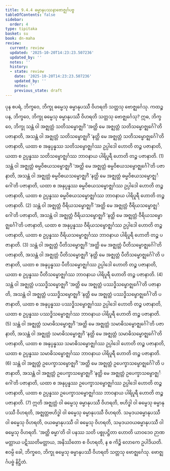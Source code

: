 ```yaml
---
title: 9.4.4 ဓမ္မာနုပဿနာဗောဇ္ဈင်္ဂပဗ္ဗ
tableOfContents: false
sidebar:
  order: 4
type: tipitaka
basket: su
book: dn-maha
review:
  current: review
  updated: '2025-10-20T14:23:23.507236'
  updated_by: ''
  notes: ''
  history:
  - state: review
    date: '2025-10-20T14:23:23.507236'
    updated_by: ''
    notes: ''
    previous_state: draft
---
```



<DynamicBreadcrumb />


<ReviewStatus review={frontmatter.review} showDetails={true} />

<HypothesisAnnotation frontmatter={frontmatter} />

<Division number="385" book="dn-maha" e="ch" v="7" p="241">

<Paragraph number="1025" book="dn-maha">
ပုန စပရံ, ဘိက္ခဝေ, ဘိက္ခု ဓမ္မေသု ဓမ္မာနုပဿီ ဝိဟရတိ သတ္တသု ဗောဇ္ဈင်္ဂေသု. ကထဉ္စ ပန, ဘိက္ခဝေ, ဘိက္ခု ဓမ္မေသု ဓမ္မာနုပဿီ ဝိဟရတိ သတ္တသု ဗောဇ္ဈင်္ဂေသု? ဣဓ, ဘိက္ခဝေ, ဘိက္ခု သန္တံ ဝါ အဇ္ဈတ္တံ သတိသမ္ဗောဇ္ဈင်္ဂံ ‘အတ္ထိ မေ အဇ္ဈတ္တံ သတိသမ္ဗောဇ္ဈင်္ဂေါ’တိ ပဇာနာတိ, အသန္တံ ဝါ အဇ္ဈတ္တံ သတိသမ္ဗောဇ္ဈင်္ဂံ ‘နတ္ထိ မေ အဇ္ဈတ္တံ သတိသမ္ဗောဇ္ဈင်္ဂေါ’တိ ပဇာနာတိ, ယထာ စ အနုပ္ပန္နဿ သတိသမ္ဗောဇ္ဈင်္ဂဿ ဥပ္ပါဒေါ ဟောတိ တဉ္စ ပဇာနာတိ, ယထာ စ ဥပ္ပန္နဿ သတိသမ္ဗောဇ္ဈင်္ဂဿ ဘာဝနာယ ပါရိပူရီ ဟောတိ တဉ္စ ပဇာနာတိ. (1)
</Paragraph>

<Paragraph number="1026" book="dn-maha">
သန္တံ ဝါ အဇ္ဈတ္တံ ဓမ္မဝိစယသမ္ဗောဇ္ဈင်္ဂံ ‘အတ္ထိ မေ အဇ္ဈတ္တံ ဓမ္မဝိစယသမ္ဗောဇ္ဈင်္ဂေါ’တိ ပဇာနာတိ, အသန္တံ ဝါ အဇ္ဈတ္တံ ဓမ္မဝိစယသမ္ဗောဇ္ဈင်္ဂံ ‘နတ္ထိ မေ အဇ္ဈတ္တံ ဓမ္မဝိစယသမ္ဗောဇ္ဈင်္ဂေါ’တိ ပဇာနာတိ, ယထာ စ အနုပ္ပန္နဿ ဓမ္မဝိစယသမ္ဗောဇ္ဈင်္ဂဿ ဥပ္ပါဒေါ ဟောတိ တဉ္စ ပဇာနာတိ, ယထာ စ ဥပ္ပန္နဿ ဓမ္မဝိစယသမ္ဗောဇ္ဈင်္ဂဿ ဘာဝနာယ ပါရိပူရီ ဟောတိ တဉ္စ ပဇာနာတိ. (2)
</Paragraph>

<Paragraph number="1027" book="dn-maha">
သန္တံ ဝါ အဇ္ဈတ္တံ ဝီရိယသမ္ဗောဇ္ဈင်္ဂံ ‘အတ္ထိ မေ အဇ္ဈတ္တံ ဝီရိယသမ္ဗောဇ္ဈင်္ဂေါ’တိ ပဇာနာတိ, အသန္တံ ဝါ အဇ္ဈတ္တံ ဝီရိယသမ္ဗောဇ္ဈင်္ဂံ ‘နတ္ထိ မေ အဇ္ဈတ္တံ ဝီရိယသမ္ဗောဇ္ဈင်္ဂေါ’တိ ပဇာနာတိ, ယထာ စ အနုပ္ပန္နဿ ဝီရိယသမ္ဗောဇ္ဈင်္ဂဿ ဥပ္ပါဒေါ ဟောတိ တဉ္စ ပဇာနာတိ, ယထာ စ ဥပ္ပန္နဿ ဝီရိယသမ္ဗောဇ္ဈင်္ဂဿ ဘာဝနာယ ပါရိပူရီ ဟောတိ တဉ္စ ပဇာနာတိ. (3)
</Paragraph>

<Paragraph number="1028" book="dn-maha">
သန္တံ ဝါ အဇ္ဈတ္တံ ပီတိသမ္ဗောဇ္ဈင်္ဂံ ‘အတ္ထိ မေ အဇ္ဈတ္တံ ပီတိသမ္ဗောဇ္ဈင်္ဂေါ’တိ ပဇာနာတိ, အသန္တံ ဝါ အဇ္ဈတ္တံ ပီတိသမ္ဗောဇ္ဈင်္ဂံ ‘နတ္ထိ မေ အဇ္ဈတ္တံ ပီတိသမ္ဗောဇ္ဈင်္ဂေါ’တိ ပဇာနာတိ, ယထာ စ အနုပ္ပန္နဿ ပီတိသမ္ဗောဇ္ဈင်္ဂဿ ဥပ္ပါဒေါ ဟောတိ တဉ္စ ပဇာနာတိ, ယထာ စ ဥပ္ပန္နဿ ပီတိသမ္ဗောဇ္ဈင်္ဂဿ ဘာဝနာယ ပါရိပူရီ ဟောတိ တဉ္စ ပဇာနာတိ. (4)
</Paragraph>

<Paragraph number="1029" book="dn-maha">
သန္တံ ဝါ အဇ္ဈတ္တံ ပဿဒ္ဓိသမ္ဗောဇ္ဈင်္ဂံ ‘အတ္ထိ မေ အဇ္ဈတ္တံ ပဿဒ္ဓိသမ္ဗောဇ္ဈင်္ဂေါ’တိ ပဇာနာတိ, အသန္တံ ဝါ အဇ္ဈတ္တံ ပဿဒ္ဓိသမ္ဗောဇ္ဈင်္ဂံ ‘နတ္ထိ မေ အဇ္ဈတ္တံ ပဿဒ္ဓိသမ္ဗောဇ္ဈင်္ဂေါ’တိ ပဇာနာတိ, ယထာ စ အနုပ္ပန္နဿ ပဿဒ္ဓိသမ္ဗောဇ္ဈင်္ဂဿ ဥပ္ပါဒေါ ဟောတိ တဉ္စ ပဇာနာတိ, ယထာ စ ဥပ္ပန္နဿ ပဿဒ္ဓိသမ္ဗောဇ္ဈင်္ဂဿ ဘာဝနာယ ပါရိပူရီ ဟောတိ တဉ္စ ပဇာနာတိ. (5)
</Paragraph>

<Paragraph number="1030" book="dn-maha">
သန္တံ ဝါ အဇ္ဈတ္တံ သမာဓိသမ္ဗောဇ္ဈင်္ဂံ ‘အတ္ထိ မေ အဇ္ဈတ္တံ သမာဓိသမ္ဗောဇ္ဈင်္ဂေါ’တိ ပဇာနာတိ, အသန္တံ ဝါ အဇ္ဈတ္တံ သမာဓိသမ္ဗောဇ္ဈင်္ဂံ ‘နတ္ထိ မေ အဇ္ဈတ္တံ သမာဓိသမ္ဗောဇ္ဈင်္ဂေါ’တိ ပဇာနာတိ, ယထာ စ အနုပ္ပန္နဿ သမာဓိသမ္ဗောဇ္ဈင်္ဂဿ ဥပ္ပါဒေါ ဟောတိ တဉ္စ ပဇာနာတိ, ယထာ စ ဥပ္ပန္နဿ သမာဓိသမ္ဗောဇ္ဈင်္ဂဿ ဘာဝနာယ ပါရိပူရီ ဟောတိ တဉ္စ ပဇာနာတိ. (6)
</Paragraph>

<Paragraph number="1031" book="dn-maha">
သန္တံ ဝါ အဇ္ဈတ္တံ ဥပေက္ခာသမ္ဗောဇ္ဈင်္ဂံ ‘အတ္ထိ မေ အဇ္ဈတ္တံ ဥပေက္ခာသမ္ဗောဇ္ဈင်္ဂေါ’တိ ပဇာနာတိ, အသန္တံ ဝါ အဇ္ဈတ္တံ ဥပေက္ခာသမ္ဗောဇ္ဈင်္ဂံ ‘နတ္ထိ မေ အဇ္ဈတ္တံ ဥပေက္ခာသမ္ဗောဇ္ဈင်္ဂေါ’တိ ပဇာနာတိ, ယထာ စ အနုပ္ပန္နဿ ဥပေက္ခာသမ္ဗောဇ္ဈင်္ဂဿ ဥပ္ပါဒေါ ဟောတိ တဉ္စ ပဇာနာတိ, ယထာ စ ဥပ္ပန္နဿ ဥပေက္ခာသမ္ဗောဇ္ဈင်္ဂဿ ဘာဝနာယ ပါရိပူရီ ဟောတိ တဉ္စ ပဇာနာတိ. (7)
</Paragraph>

<Paragraph number="1032" book="dn-maha">
ဣတိ အဇ္ဈတ္တံ ဝါ ဓမ္မေသု ဓမ္မာနုပဿီ ဝိဟရတိ, ဗဟိဒ္ဓါ ဝါ ဓမ္မေသု ဓမ္မာနုပဿီ ဝိဟရတိ, အဇ္ဈတ္တဗဟိဒ္ဓါ ဝါ ဓမ္မေသု ဓမ္မာနုပဿီ ဝိဟရတိ. သမုဒယဓမ္မာနုပဿီ ဝါ ဓမ္မေသု ဝိဟရတိ, ဝယဓမ္မာနုပဿီ ဝါ ဓမ္မေသု ဝိဟရတိ, သမုဒယဝယဓမ္မာနုပဿီ ဝါ ဓမ္မေသု ဝိဟရတိ. ‘အတ္ထိ ဓမ္မာ’တိ ဝါ ပနဿ သတိ ပစ္စုပဋ္ဌိတာ ဟောတိ ယာဝဒေဝ ဉာဏမတ္တာယ ပဋိဿတိမတ္တာယ, အနိဿိတော စ ဝိဟရတိ, န စ ကိဉ္စိ လောကေ ဥပါဒိယတိ. ဧဝမ္ပိ ခေါ, ဘိက္ခဝေ, ဘိက္ခု ဓမ္မေသု ဓမ္မာနုပဿီ ဝိဟရတိ သတ္တသု ဗောဇ္ဈင်္ဂေသု.

</Paragraph>
</Division>

<Paragraph number="1033" type="center" book="dn-maha">
ဗောဇ္ဈင်္ဂပဗ္ဗံ နိဋ္ဌိတံ.
</Paragraph>